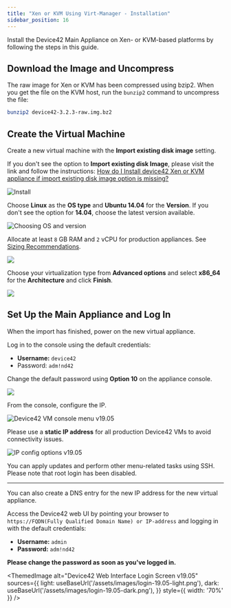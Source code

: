 ```yaml
---
title: "Xen or KVM Using Virt-Manager - Installation"
sidebar_position: 16
---
```



Install the Device42 Main Appliance on Xen- or KVM-based platforms by following the steps in this guide.

## Download the Image and Uncompress 

The raw image for Xen or KVM has been compressed using bzip2. When you get the file on the KVM host, run the `bunzip2` command to uncompress the file:

```bash
bunzip2 device42-3.2.3-raw.img.bz2
```

## Create the Virtual Machine

Create a new virtual machine with the **Import existing disk image** setting.  

If you don't see the option to **Import existing disk Image**, please visit the link and follow the instructions: [How do I Install device42 Xen or KVM appliance if import existing disk image option is missing?](https://support.device42.com/hc/en-usentries/22412668)

![Install](/assets/images/wpid6123-Download_and_Install.png)

Choose **Linux** as the **OS type** and **Ubuntu 14.04** for the **Version**. If you don't see the option for **14.04**, choose the latest version available.

![Choosing OS and version](/assets/images/wpid6121-Choosing_OS_and_version.png)

Allocate at least `8` GB RAM and `2` vCPU for production appliances. See [Sizing Recommendations](sizing-recommendations.mdx).

![](/assets/images/wpid6124-media_1326264722468.png)

Choose your virtualization type from **Advanced options** and select **x86_64** for the **Architecture** and click **Finish**.
   
![](/assets/images/wpid6125-media_1326264734201.png)

## Set Up the Main Appliance and Log In

When the import has finished, power on the new virtual appliance.

Log in to the console using the default credentials:
  
- **Username:** `device42`
- Password: `adm!nd42`
    
Change the default password using **Option 10** on the appliance console.

![](/assets/images/wpid6128-media_1418268309382.png)

From the console, configure the IP. 

![Device42 VM console menu v19.05](/assets/images/vm-main-menu.png)

Please use a **static IP address** for all production Device42 VMs to avoid connectivity issues.

![IP config options v19.05](/assets/images/vm-ip-settings.png)

You can apply updates and perform other menu-related tasks using SSH. Please note that root login has been disabled.

* * *

You can also create a DNS entry for the new IP address for the new virtual appliance.

Access the Device42 web UI by pointing your browser to `https://FQDN(Fully Qualified Domain Name) or IP-address` and logging in with the default credentials:

- **Username:** `admin` 
- **Password:** `adm!nd42` 

**Please change the password as soon as you've logged in.**

<ThemedImage
  alt="Device42 Web Interface Login Screen v19.05"
  sources={{
    light: useBaseUrl('/assets/images/login-19.05-light.png'),
    dark: useBaseUrl('/assets/images/login-19.05-dark.png'),
  }}
  style={{ width: '70%' }} 
/>
